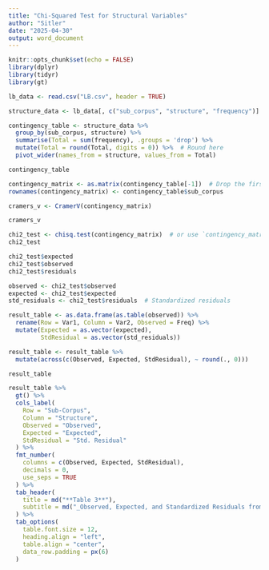 ```yaml
---
title: "Chi-Squared Test for Structural Variables"
author: "Sitler"
date: "2025-04-30"
output: word_document
---
```

```r
knitr::opts_chunk$set(echo = FALSE)
library(dplyr)
library(tidyr)
library(gt)

lb_data <- read.csv("LB.csv", header = TRUE)

structure_data <- lb_data[, c("sub_corpus", "structure", "frequency")]

contingency_table <- structure_data %>%
  group_by(sub_corpus, structure) %>%
  summarise(Total = sum(frequency), .groups = 'drop') %>%
  mutate(Total = round(Total, digits = 0)) %>%  # Round here
  pivot_wider(names_from = structure, values_from = Total)

contingency_table

contingency_matrix <- as.matrix(contingency_table[-1])  # Drop the first column (Sub.Corpus)
rownames(contingency_matrix) <- contingency_table$sub_corpus

cramers_v <- CramerV(contingency_matrix)

cramers_v

chi2_test <- chisq.test(contingency_matrix)  # or use `contingency_matrix`
chi2_test

chi2_test$expected
chi2_test$observed
chi2_test$residuals

observed <- chi2_test$observed
expected <- chi2_test$expected
std_residuals <- chi2_test$residuals  # Standardized residuals

result_table <- as.data.frame(as.table(observed)) %>%
  rename(Row = Var1, Column = Var2, Observed = Freq) %>%
  mutate(Expected = as.vector(expected),
         StdResidual = as.vector(std_residuals))

result_table <- result_table %>%
  mutate(across(c(Observed, Expected, StdResidual), ~ round(., 0)))

result_table
```
```r
result_table %>%
  gt() %>%
  cols_label(
    Row = "Sub-Corpus",
    Column = "Structure",
    Observed = "Observed",
    Expected = "Expected",
    StdResidual = "Std. Residual"
  ) %>%
  fmt_number(
    columns = c(Observed, Expected, StdResidual),
    decimals = 0,
    use_seps = TRUE
  ) %>%
  tab_header(
    title = md("**Table 3**"),
    subtitle = md("_Observed, Expected, and Standardized Residuals from Chi-Square Test_")
  ) %>%
  tab_options(
    table.font.size = 12,
    heading.align = "left",
    table.align = "center",
    data_row.padding = px(6)
  )
```
